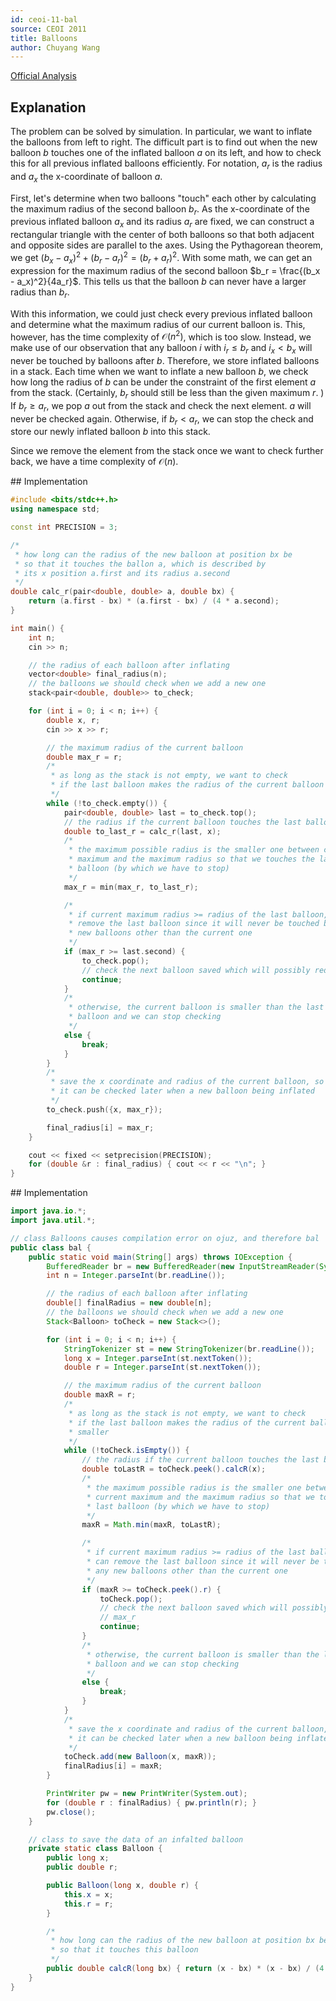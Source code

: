 ```yaml
---
id: ceoi-11-bal
source: CEOI 2011
title: Balloons
author: Chuyang Wang
---
```


[Official Analysis](https://oi.edu.pl/static/attachment/20110713/ceoi-2011.pdf#page=11)

## Explanation

The problem can be solved by simulation. In particular, we want to inflate the balloons from left to right. The difficult part is to find out when the new balloon $b$ touches one of the inflated balloon $a$ on its left, and how to check this for all previous inflated balloons efficiently. For notation, $a_r$ is the radius and $a_x$ the x-coordinate of balloon $a$.

First, let's determine when two balloons "touch" each other by calculating the maximum radius of the second balloon $b_r$. As the x-coordinate of the previous inflated balloon $a_x$ and its radius $a_r$ are fixed, we can construct a rectangular triangle with the center of both balloons so that both adjacent and opposite sides are parallel to the axes. Using the Pythagorean theorem, we get $(b_x - a_x)^2 + (b_r - a_r)^2 = (b_r + a_r)^2$. With some math, we can get an expression for the maximum radius of the second balloon $b_r = \frac{(b_x - a_x)^2}{4a_r}$. This tells us that the balloon $b$ can never have a larger radius than $b_r$.

With this information, we could just check every previous inflated balloon and determine what the maximum radius of our current balloon is. This, however, has the time complexity of $\mathcal{O}(n^2)$, which is too slow. Instead, we make use of our observation that any balloon $i$ with $i_r \leq b_r$ and $i_x < b_x$ will never be touched by balloons after $b$. Therefore, we store inflated balloons in a stack. Each time when we want to inflate a new balloon $b$, we check how long the radius of $b$ can be under the constraint of the first element $a$ from the stack. (Certainly, $b_r$ should still be less than the given maximum $r$. ) If $b_r \geq a_r$, we pop $a$ out from the stack and check the next element. $a$ will never be checked again. Otherwise, if $b_r < a_r$, we can stop the check and store our newly inflated balloon $b$ into this stack.

Since we remove the element from the stack once we want to check further back, we have a time complexity of $\mathcal{O}(n)$.

<LanguageSection>
<CPPSection>
## Implementation

```cpp
#include <bits/stdc++.h>
using namespace std;

const int PRECISION = 3;

/*
 * how long can the radius of the new balloon at position bx be
 * so that it touches the ballon a, which is described by
 * its x position a.first and its radius a.second
 */
double calc_r(pair<double, double> a, double bx) {
	return (a.first - bx) * (a.first - bx) / (4 * a.second);
}

int main() {
	int n;
	cin >> n;

	// the radius of each balloon after inflating
	vector<double> final_radius(n);
	// the balloons we should check when we add a new one
	stack<pair<double, double>> to_check;

	for (int i = 0; i < n; i++) {
		double x, r;
		cin >> x >> r;

		// the maximum radius of the current balloon
		double max_r = r;
		/*
		 * as long as the stack is not empty, we want to check
		 * if the last balloon makes the radius of the current balloon smaller
		 */
		while (!to_check.empty()) {
			pair<double, double> last = to_check.top();
			// the radius if the current balloon touches the last balloon
			double to_last_r = calc_r(last, x);
			/*
			 * the maximum possible radius is the smaller one between current
			 * maximum and the maximum radius so that we touches the last
			 * balloon (by which we have to stop)
			 */
			max_r = min(max_r, to_last_r);

			/*
			 * if current maximum radius >= radius of the last balloon, we can
			 * remove the last balloon since it will never be touched by any
			 * new balloons other than the current one
			 */
			if (max_r >= last.second) {
				to_check.pop();
				// check the next balloon saved which will possibly reduce max_r
				continue;
			}
			/*
			 * otherwise, the current balloon is smaller than the last saved
			 * balloon and we can stop checking
			 */
			else {
				break;
			}
		}
		/*
		 * save the x coordinate and radius of the current balloon, so that
		 * it can be checked later when a new balloon being inflated
		 */
		to_check.push({x, max_r});

		final_radius[i] = max_r;
	}

	cout << fixed << setprecision(PRECISION);
	for (double &r : final_radius) { cout << r << "\n"; }
}
```

</CPPSection>

<JavaSection>
## Implementation

```java
import java.io.*;
import java.util.*;

// class Balloons causes compilation error on ojuz, and therefore bal
public class bal {
	public static void main(String[] args) throws IOException {
		BufferedReader br = new BufferedReader(new InputStreamReader(System.in));
		int n = Integer.parseInt(br.readLine());

		// the radius of each balloon after inflating
		double[] finalRadius = new double[n];
		// the balloons we should check when we add a new one
		Stack<Balloon> toCheck = new Stack<>();

		for (int i = 0; i < n; i++) {
			StringTokenizer st = new StringTokenizer(br.readLine());
			long x = Integer.parseInt(st.nextToken());
			double r = Integer.parseInt(st.nextToken());

			// the maximum radius of the current balloon
			double maxR = r;
			/*
			 * as long as the stack is not empty, we want to check
			 * if the last balloon makes the radius of the current balloon
			 * smaller
			 */
			while (!toCheck.isEmpty()) {
				// the radius if the current balloon touches the last balloon
				double toLastR = toCheck.peek().calcR(x);
				/*
				 * the maximum possible radius is the smaller one between
				 * current maximum and the maximum radius so that we touches the
				 * last balloon (by which we have to stop)
				 */
				maxR = Math.min(maxR, toLastR);

				/*
				 * if current maximum radius >= radius of the last balloon, we
				 * can remove the last balloon since it will never be touched by
				 * any new balloons other than the current one
				 */
				if (maxR >= toCheck.peek().r) {
					toCheck.pop();
					// check the next balloon saved which will possibly reduce
					// max_r
					continue;
				}
				/*
				 * otherwise, the current balloon is smaller than the last saved
				 * balloon and we can stop checking
				 */
				else {
					break;
				}
			}
			/*
			 * save the x coordinate and radius of the current balloon, so that
			 * it can be checked later when a new balloon being inflated
			 */
			toCheck.add(new Balloon(x, maxR));
			finalRadius[i] = maxR;
		}

		PrintWriter pw = new PrintWriter(System.out);
		for (double r : finalRadius) { pw.println(r); }
		pw.close();
	}

	// class to save the data of an infalted balloon
	private static class Balloon {
		public long x;
		public double r;

		public Balloon(long x, double r) {
			this.x = x;
			this.r = r;
		}

		/*
		 * how long can the radius of the new balloon at position bx be
		 * so that it touches this balloon
		 */
		public double calcR(long bx) { return (x - bx) * (x - bx) / (4 * r); }
	}
}
```
</JavaSection>

</LanguageSection>
